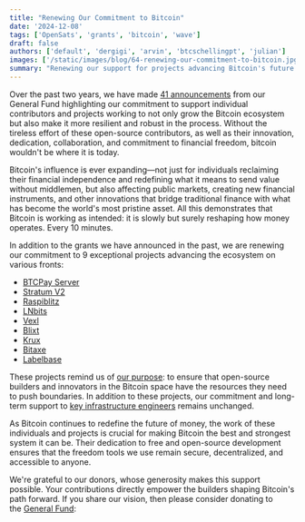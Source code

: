 ```yaml
---
title: "Renewing Our Commitment to Bitcoin"
date: '2024-12-08'
tags: ['OpenSats', 'grants', 'bitcoin', 'wave']
draft: false
authors: ['default', 'dergigi', 'arvin', 'btcschellingpt', 'julian']
images: ['/static/images/blog/64-renewing-our-commitment-to-bitcoin.jpg']
summary: "Renewing our support for projects advancing Bitcoin's future."
---
```


Over the past two years, we have made [41 announcements](/tags/bitcoin) from our
General Fund highlighting our commitment to support individual contributors and
projects working to not only grow the Bitcoin ecosystem but also make it more
resilient and robust in the process. Without the tireless effort of these
open-source contributors, as well as their innovation, dedication,
collaboration, and commitment to financial freedom, bitcoin wouldn't be where it
is today.

Bitcoin's influence is ever expanding—not just for individuals reclaiming their
financial independence and redefining what it means to send value without
middlemen, but also affecting public markets, creating new financial
instruments, and other innovations that bridge traditional finance with what has
become the world's most pristine asset. All this demonstrates that Bitcoin is
working as intended: it is slowly but surely reshaping how money operates. Every
10 minutes.

In addition to the grants we have announced in the past, we are renewing our
commitment to 9 exceptional projects advancing the ecosystem on various fronts:

- [BTCPay Server](/blog/bitcoin-grants-july-2023#btcpay-server)
- [Stratum V2](/blog/bitcoin-and-nostr-grants-august-2023#stratum-v2-testing--benchmarking-tool)
- [Raspiblitz](/blog/bitcoin-grants-july-2023#raspiblitz)
- [LNbits](/blog/bitcoin-and-nostr-grants-august-2023#lnbits)
- [Vexl](/blog/bitcoin-grants-december-2023#vexl)
- [Blixt](/blog/bitcoin-grants-july-2023#blixt-wallet)
- [Krux](/blog/bitcoin-grants-december-2023#krux)
- [Bitaxe](/blog/bitcoin-grants-feb-2024#the-bitaxe)
- [Labelbase](/blog/bitcoin-grants-july-2023#labelbase)

These projects remind us of [our purpose](/mission): to ensure that open-source
builders and innovators in the Bitcoin space have the resources they need to
push boundaries. In addition to these projects, our commitment and long-term
support to [key infrastructure engineers](/tags/core) remains unchanged.

As Bitcoin continues to redefine the future of money, the work of these
individuals and projects is crucial for making Bitcoin the best and strongest
system it can be. Their dedication to free and open-source development ensures
that the freedom tools we use remain secure, decentralized, and accessible to
anyone.

We're grateful to our donors, whose generosity makes this support possible. Your
contributions directly empower the builders shaping Bitcoin's path forward. If
you share our vision, then please consider donating to the [General
Fund](/funds/general):

<center>
    <DonateToGeneralFundButton/>
</center>
